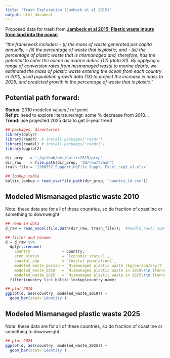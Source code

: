```yaml
---
title: "Trash Exploration (Jambeck et al 2015)"
output: html_document
---
```


Proposed data for trash from [**Jambeck et al 2015: Plastic waste inputs from land into the ocean**](http://science.sciencemag.org/content/347/6223/768.full.pdf+html)

*"the framework includes: 
    - (i) the mass of waste generated per capita annually; 
    - (ii) the percentage of waste that is plastic; and 
    - (iii) the percentage of plastic waste that is mismanaged and, therefore, has the potential to enter the ocean as marine debris (12) (data S1). By applying a range of conversion rates from mismanaged waste to marine debris, we estimated the mass of plastic waste entering the ocean from each country in 2010, used population growth data (13) to project the increase in mass to 2025, and predicted growth in the percentage of waste that is plastic."*

## Potential path forward:

**Status**: 2010 modeled values / ref point  
**Ref pt**: need to explore literature/mgt: some % decrease from 2010...  
**Trend**: use projected 2025 data to get 5-year trend

```r

## packages, directories
library(dplyr)
library(readr)  # install.packages('readr')
library(readxl) # install.packages('readxl')
library(ggplot2)

dir_prep   = '~/github/bhi/baltic2015/prep'
dir_raw    = file.path(dir_prep, 'CW/raw/trash')
trash_file = '1260352_SupportingFile_Suppl._Excel_seq1_v1.xlsx'

## lookup table
baltic_lookup = read_csv(file.path(dir_prep, 'country_id.csv'))

```

## Modeled Mismanaged plastic waste 2010 
Note: these data are for all of these countries, so do fraction of coastline or something to downweight
```r
## read in data
d_raw = read_excel(file.path(dir_raw, trash_file));  #head(d_raw); summary(d_raw)

## filter and rename
d = d_raw %>%
  dplyr::rename(
    country              = Country,
    econ_status          = `Economic status1`,
    coastal_pop          = `Coastal population2`,
    modeled_waste_percap = `Mismanaged plastic waste [kg/person/day]7`,
    modeled_waste_2010   = `Mismanaged plastic waste in 2010\r\n [tonnes]7`,
    modeled_waste_2025   = `Mismanaged plastic waste in 2025\r\n [tonnes]7`) %>%
  filter(country %in% baltic_lookup$country_name)

## plot 2010
ggplot(d, aes(country, modeled_waste_2010)) +
  geom_bar(stat='identity')

```


## Modeled Mismanaged plastic waste 2025
Note: these data are for all of these countries, so do fraction of coastline or something to downweight

```r

## plot 2025
ggplot(d, aes(country, modeled_waste_2025)) +
  geom_bar(stat='identity')

```

